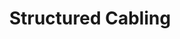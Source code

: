 ---
title: 'Structured Cabling'
images: 'https://res.cloudinary.com/dzcwvkzmy/image/upload/v1702466501/Bryan%20and%20Beckley/Vendors%20LOGO/16_nectdj.png'
icon: 'https://res.cloudinary.com/dzcwvkzmy/image/upload/v1702589005/Bryan%20and%20Beckley/icons_website/audio-cable_2365877_bebxny.png'
para: 'Build high-performance infrastructure with our reliable hardware and expert teams. More about our future-proof cabling solutions.'
desc: "Bryan & Beckley's structured cabling solutions, we design and deliver scalable infrastructure tailored to your business needs. Our offerings span all six structured cabling subsystems, from entrance facilities to equipment rooms and work area components. We provide reliable hardware i.e. racks, network cabinets, copper and fibre cable and more to build high-performance infrastructure. Our expert teams and global delivery capabilities help maximise ROI by implementing solutions that adapt as your business grows. Rely on us for future-proof cabling that empowers productivity" 
---